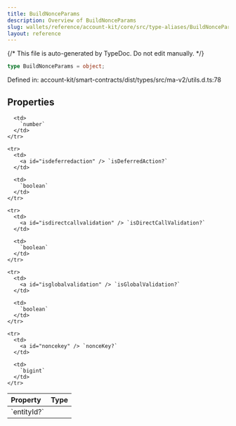```yaml
---
title: BuildNonceParams
description: Overview of BuildNonceParams
slug: wallets/reference/account-kit/core/src/type-aliases/BuildNonceParams
layout: reference
---
```


{/* This file is auto-generated by TypeDoc. Do not edit manually. */}

```ts
type BuildNonceParams = object;
```

Defined in: account-kit/smart-contracts/dist/types/src/ma-v2/utils.d.ts:78

## Properties

<table>
  <thead>
    <tr>
      <th align="left">Property</th>
      <th align="left">Type</th>
    </tr>
  </thead>

  <tbody>
    <tr>
      <td>
        <a id="entityid" /> `entityId?`
      </td>

      <td>
        `number`
      </td>
    </tr>

    <tr>
      <td>
        <a id="isdeferredaction" /> `isDeferredAction?`
      </td>

      <td>
        `boolean`
      </td>
    </tr>

    <tr>
      <td>
        <a id="isdirectcallvalidation" /> `isDirectCallValidation?`
      </td>

      <td>
        `boolean`
      </td>
    </tr>

    <tr>
      <td>
        <a id="isglobalvalidation" /> `isGlobalValidation?`
      </td>

      <td>
        `boolean`
      </td>
    </tr>

    <tr>
      <td>
        <a id="noncekey" /> `nonceKey?`
      </td>

      <td>
        `bigint`
      </td>
    </tr>

  </tbody>
</table>

